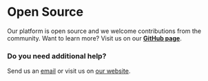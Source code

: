 # Open Source

Our platform is open source and we welcome contributions from the community. Want to learn more? Visit us on our **[GitHub page](https://github.com/alkem-io/alkemio)**.

### Do you need additional help?

Send us an [email](mailto:info@alkem.io) or visit us on [our website](https://welcome.alkem.io/contact).